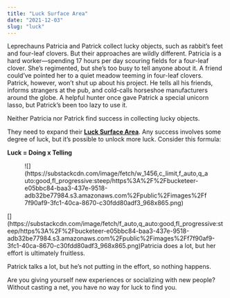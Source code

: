 ```yaml
---
title: "Luck Surface Area"
date: "2021-12-03"
slug: "luck"
---
```


Leprechauns Patricia and Patrick collect lucky objects, such as rabbit’s feet and four-leaf clovers. But their approaches are wildly different. Patricia is a hard worker—spending 17 hours per day scouring fields for a four-leaf clover. She’s regimented, but she’s too busy to tell anyone about it. A friend could’ve pointed her to a quiet meadow teeming in four-leaf clovers. Patrick, however, won’t shut up about his project. He tells all his friends, informs strangers at the pub, and cold-calls horseshoe manufacturers around the globe. A helpful hunter once gave Patrick a special unicorn lasso, but Patrick’s been too lazy to use it.

Neither Patricia nor Patrick find success in collecting lucky objects.

They need to expand their **[Luck Surface Area](https://www.codusoperandi.com/posts/increasing-your-luck-surface-area)**. Any success involves some degree of luck, but it’s possible to unlock more luck. Consider this formula:

**Luck = Doing x Telling**

<figure class="wp-block-image">![](https://substackcdn.com/image/fetch/w_1456,c_limit,f_auto,q_auto:good,fl_progressive:steep/https%3A%2F%2Fbucketeer-e05bbc84-baa3-437e-9518-adb32be77984.s3.amazonaws.com%2Fpublic%2Fimages%2Ff7f90af9-3fc1-40ca-8670-c30fdd80adf3_968x865.png)</figure>[](https://substackcdn.com/image/fetch/f_auto,q_auto:good,fl_progressive:steep/https%3A%2F%2Fbucketeer-e05bbc84-baa3-437e-9518-adb32be77984.s3.amazonaws.com%2Fpublic%2Fimages%2Ff7f90af9-3fc1-40ca-8670-c30fdd80adf3_968x865.png)Patricia does a lot, but her effort is ultimately fruitless.

Patrick talks a lot, but he’s not putting in the effort, so nothing happens.

Are you giving yourself new experiences or socializing with new people? Without casting a net, you have no way for luck to find you.